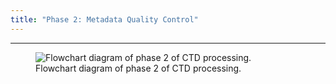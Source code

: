 ```yaml
---
title: "Phase 2: Metadata Quality Control"
---
```


------------------------------------------------------------------------

![Flowchart diagram of phase 2 of CTD processing.](images/CTD_Data_Processing_Flowchart_Phase2_11AUG2023.png)
